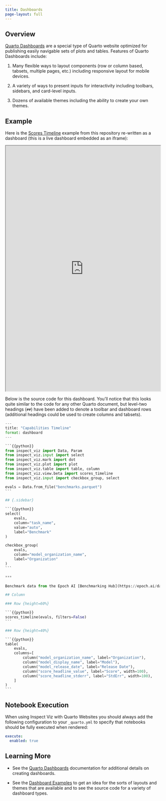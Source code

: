 ```yaml
---
title: Dashboards
page-layout: full
---
```


## Overview

[Quarto Dashboards](https://quarto.org/docs/dashboards/) are a special type of Quarto website optimized for publishing easily navigable sets of plots and tables. Features of Quarto Dashboards include:

1. Many flexible ways to layout components (row or column based, tabsets, multiple pages, etc.) including responsive layout for mobile devices.

2. A variety of ways to present inputs for interactivity including toolbars, sidebars, and card-level inputs.

3. Dozens of available themes including the ability to create your own themes.

## Example

Here is the [Scores Timeline](examples/inspect/scores-timeline/index.qmd) example from this repository re-written as a dashboard (this is a live dashboard embedded as an iframe):

```{=html}
<iframe src="https://jja.quarto.pub/capabilities-timeline/" style="width: 100%; height: 800px;" class="border column-body-outset-right"></iframe>
```

Below is the source code for this dashboard. You'll notice that this looks quite similar to the code for any other Quarto document, but level-two headings (`##`) have been added to denote a toolbar and dashboard rows (additional headings could be used to create columns and tabsets). 

````python
---
title: "Capabilities Timeline"
format: dashboard
---

```{{python}}
from inspect_viz import Data, Param
from inspect_viz.input import select
from inspect_viz.mark import dot
from inspect_viz.plot import plot
from inspect_viz.table import table, column
from inspect_viz.view.beta import scores_timeline
from inspect_viz.input import checkbox_group, select

evals = Data.from_file("benchmarks.parquet")
```

## {.sidebar}

```{{python}}
select(
    evals,
    column="task_name",
    value="auto",
    label="Benchmark"
)

checkbox_group(
    evals, 
    column="model_organization_name", 
    label="Organization"
)
```

***

Benchmark data from the Epoch AI [Benchmarking Hub](https://epoch.ai/data/ai-benchmarking-dashboard).

## Column

### Row {height=60%}

```{{python}}
scores_timeline(evals, filters=False)
```

### Row {height=40%}

```{{python}}
table(
    evals, 
    columns=[
        column("model_organization_name", label="Organization"),
        column("model_display_name", label="Model"),
        column("model_release_date", label="Release Date"),
        column("score_headline_value", label="Score", width=100),
        column("score_headline_stderr", label="StdErr", width=100),
    ]
)
```
````

## Notebook Execution

When using Inspect Viz with Quarto Websites you should always add the following configuration to your `_quarto.yml` to specify that notebooks should be fully executed when rendered:

```.yaml
execute: 
  enabled: true
```

## Learning More

- See the [Quarto Dashboards](https://quarto.org/docs/dashboards/) documentation for additional details on creating dashboards.

- See the [Dashboard Examples](https://quarto.org/docs/gallery/#dashboards) to get an idea for the sorts of layouts and themes that are available and to see the source code for a variety of dashboard types.